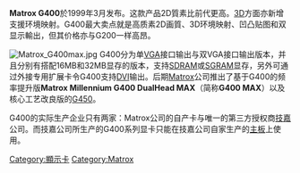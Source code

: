 {{unreferenced|time=2012-01-16T19:20:01+00:00}}
'''Matrox G400'''於1999年3月发布。这款产品2D質素比前代更高。[[3D|3D]]方面亦新增支援环境映射。G400最大卖点就是高质素2D画質、3D环境映射、凹凸贴图和双显示輸出，但其价格亦与G200一样高昂。

[[File:Matrox_G400max.jpg|thumb]]
G400分为单[[VGA|VGA]]接口输出与双VGA接口输出版本，并且分别有搭配16MB和32MB显存的版本，支持[[SDRAM|SDRAM]]或[[SGRAM|SGRAM]]显存，另外可通过外接专用扩展卡令G400支持[[DVI|DVI]]输出。后期[[Matrox|Matrox]]公司推出了基于G400的频率提升版'''Matrox Millennium G400 DualHead MAX'''（简称'''G400 MAX'''）以及核心工艺改良版的[[G450|G450]]。

G400的实际生产企业只有两家：Matrox公司的自产卡与唯一的第三方授权商[[技嘉|技嘉]]公司。而技嘉公司所生产的G400系列显卡只能在技嘉公司自家生产的[[主板|主板]]上使用。

[[Category:顯示卡|Category:顯示卡]]
[[Category:Matrox|Category:Matrox]]
